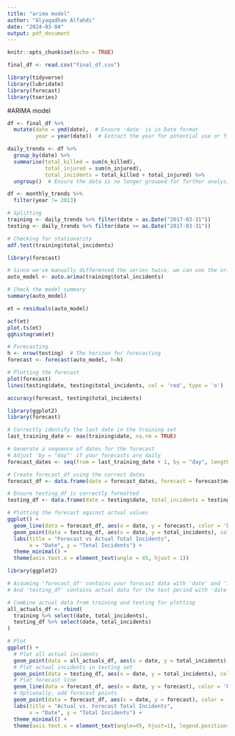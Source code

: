 ```yaml
---
title: "arima model"
author: "Alyaqadhan Alfahdi"
date: "2024-03-04"
output: pdf_document
---
```


```r
knitr::opts_chunk$set(echo = TRUE)
```



```r
final_df <- read.csv("final_df.csv") 
```





```r
library(tidyverse)
library(lubridate)
library(forecast)
library(tseries)
```


#ARIMA model

```r
df <- final_df %>%
  mutate(date = ymd(date),  # Ensure 'date' is in Date format
         year = year(date))  # Extract the year for potential use or filtering

daily_trends <- df %>%
  group_by(date) %>%
  summarise(total_killed = sum(n_killed),
            total_injured = sum(n_injured),
            total_incidents = total_killed + total_injured) %>%
  ungroup()  # Ensure the data is no longer grouped for further analysis or plotting

```



```r
df <- monthly_trends %>%
  filter(year != 2013)
```


```r
# Splitting 
training <- daily_trends %>% filter(date < as.Date("2017-03-31"))
testing <- daily_trends %>% filter(date >= as.Date("2017-03-31"))


```






```r
# Checking for stationarity
adf.test(training$total_incidents)


```






```r
library(forecast)

# Since we've manually differenced the series twice, we can use the original series with d=2 in auto.arima
auto_model <- auto.arima(training$total_incidents)

# Check the model summary
summary(auto_model)
```

```r
et = residuals(auto_model)

acf(et)
plot.ts(et)
gghistogram(et)
```






```r
# Forecasting
h <- nrow(testing)  # The horizon for forecasting
forecast <- forecast(auto_model, h=h)

# Plotting the forecast
plot(forecast)
lines(testing$date, testing$total_incidents, col = 'red', type = 'o')
```




```r
accuracy(forecast, testing$total_incidents)
```





```r
library(ggplot2)
library(forecast)

# Correctly identify the last date in the training set
last_training_date <- max(training$date, na.rm = TRUE)

# Generate a sequence of dates for the forecast
# Adjust 'by = "day"' if your forecasts are daily
forecast_dates <- seq(from = last_training_date + 1, by = "day", length.out = length(forecast$mean))

# Create forecast_df using the correct dates
forecast_df <- data.frame(date = forecast_dates, forecast = forecast$mean)

# Ensure testing_df is correctly formatted
testing_df <- data.frame(date = testing$date, total_incidents = testing$total_incidents)

# Plotting the forecast against actual values
ggplot() +
  geom_line(data = forecast_df, aes(x = date, y = forecast), color = 'blue', linetype = "dashed") +
  geom_point(data = testing_df, aes(x = date, y = total_incidents), color = 'red') +
  labs(title = "Forecast vs Actual Total Incidents",
       x = "Date", y = "Total Incidents") +
  theme_minimal() +
  theme(axis.text.x = element_text(angle = 45, hjust = 1))


```



```r
library(ggplot2)

# Assuming 'forecast_df' contains your forecast data with 'date' and 'forecast' columns
# And 'testing_df' contains actual data for the test period with 'date' and 'total_incidents' columns

# Combine actual data from training and testing for plotting
all_actuals_df <- rbind(
  training %>% select(date, total_incidents),
  testing_df %>% select(date, total_incidents)
)

# Plot
ggplot() +
  # Plot all actual incidents
  geom_point(data = all_actuals_df, aes(x = date, y = total_incidents), color = 'gray', alpha = 0.5) +
  # Plot actual incidents in testing set
  geom_point(data = testing_df, aes(x = date, y = total_incidents), color = 'red') +
  # Plot forecast line
  geom_line(data = forecast_df, aes(x = date, y = forecast), color = 'blue', linetype = "dashed") +
  # Optionally, add forecast points
  geom_point(data = forecast_df, aes(x = date, y = forecast), color = 'blue') +
  labs(title = "Actual vs. Forecast Total Incidents",
       x = "Date", y = "Total Incidents") +
  theme_minimal() +
  theme(axis.text.x = element_text(angle=45, hjust=1), legend.position="bottom")


```


